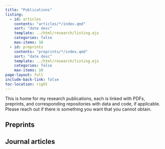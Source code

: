 ```yaml
---
title: "Publications"
listing:
  - id: articles
    contents: "articles/*/index.qmd"
    sort: "date desc"
    template: ../html/research/listing.ejs
    categories: false
    max-items: 10
  - id: preprints
    contents: "preprints/*/index.qmd"
    sort: "date desc"
    template: ../html/research/listing.ejs
    categories: false
    max-items: 10
page-layout: full
include-back-link: false
toc-location: right
---
```


This is home for my research publications, each is linked with PDFs, preprints, and corresponding repositories with data and code, if applicable. Please reach out if there is something you want that you cannot obtain.

## Preprints

:::{#preprints}
:::

## Journal articles

::: {#articles}
:::

## 

